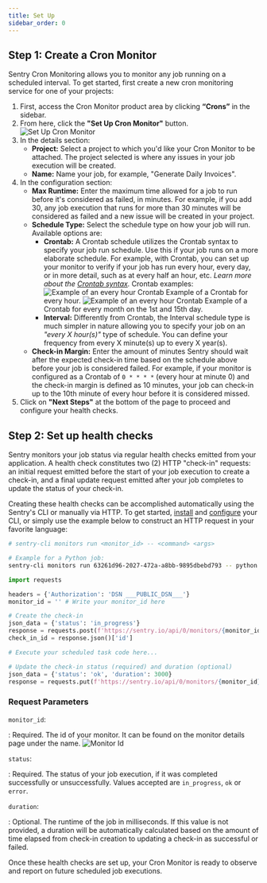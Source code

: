 ```yaml
---
title: Set Up
sidebar_order: 0
---
```


## Step 1: Create a Cron Monitor

Sentry Cron Monitoring allows you to monitor any job running on a scheduled interval. To get started, first create a new cron monitoring service for one of your projects:

1. First, access the Cron Monitor product area by clicking **“Crons”** in the sidebar.
2. From here, click the **"Set Up Cron Monitor"** button.
    ![Set Up Cron Monitor](cron-setup.png)
3. In the details section:
    - **Project:** Select a project to which you'd like your Cron Monitor to be attached. The project selected is where any issues in your job execution will be created.
    - **Name:** Name your job, for example, "Generate Daily Invoices".
4. In the configuration section:
    - **Max Runtime:** Enter the maximum time allowed for a job to run before it's considered as failed, in minutes. For example, if you add 30, any job execution that runs for more than 30 minutes will be considered as failed and a new issue will be created in your project.
    - **Schedule Type:** Select the schedule type on how your job will run. Available options are:
        - **Crontab:** A Crontab schedule utilizes the Crontab syntax to specify your job run schedule. Use this if your job runs on a more elaborate schedule. For example, with Crontab, you can set up your monitor to verify if your job has run every hour, every day, or in more detail, such as at every half an hour, etc. *Learn more about the [Crontab syntax](https://en.wikipedia.org/wiki/Cron).* Crontab examples:
            ![Example of an every hour Crontab](cron-setup-crontab-example-1.png)
            Example of a Crontab for every hour.
            ![Example of an every hour Crontab](cron-setup-crontab-example-2.png)
            Example of a Crontab for every month on the 1st and 15th day.
        - **Interval:** Differently from Crontab, the Interval schedule type is much simpler in nature allowing you to specify your job on an *"every X hour(s)"* type of schedule. You can define your frequency from every X minute(s) up to every X year(s).
    - **Check-in Margin:** Enter the amount of minutes Sentry should wait after the expected check-in time based on the schedule above before your job is considered failed.  For example, if your monitor is configured as a Crontab of `0 * * * *` (every hour at minute 0) and the check-in margin is defined as 10 minutes, your job can check-in up to the 10th minute of every hour before it is considered missed.
5. Click on **"Next Steps"** at the bottom of the page to proceed and configure your health checks.


## Step 2: Set up health checks

Sentry monitors your job status via regular health checks emitted from your application. A health check constitutes two (2) HTTP "check-in" requests: an initial request emitted before the start of your job execution to create a check-in, and a final update request emitted after your job completes to update the status of your check-in.

Creating these health checks can be accomplished automatically using the Sentry's CLI or manually via HTTP. To get started, [install](/product/cli/installation) and [configure](/product/cli/configuration) your CLI, or simply use the example below to construct an HTTP request in your favorite language:


```bash {tabTitle: CLI}
# sentry-cli monitors run <monitor_id> -- <command> <args>

# Example for a Python job:
sentry-cli monitors run 63261d96-2027-472a-a8bb-9895dbebd793 -- python path/to/file.py
```
```python
import requests

headers = {'Authorization': 'DSN ___PUBLIC_DSN___'}
monitor_id = '' # Write your monitor_id here

# Create the check-in
json_data = {'status': 'in_progress'}
response = requests.post(f'https://sentry.io/api/0/monitors/{monitor_id}/checkins/', headers=headers, json=json_data)
check_in_id = response.json()['id']

# Execute your scheduled task code here...

# Update the check-in status (required) and duration (optional)
json_data = {'status': 'ok', 'duration': 3000}
response = requests.put(f'https://sentry.io/api/0/monitors/{monitor_id}/checkins/{check_in_id}/', headers=headers, json=json_data)
```

### Request Parameters
`monitor_id`:

: Required. The id of your monitor. It can be found on the monitor details page under the name.
![Monitor Id](cron-id-example.png)

`status`:

: Required. The status of your job execution, if it was completed successfully or unsuccessfully. Values accepted are `in_progress`, `ok` or `error`.

`duration`:

: Optional. The runtime of the job in milliseconds. If this value is not provided, a duration will be automatically calculated based on the amount of time elapsed from check-in creation to updating a check-in as successful or failed.

Once these health checks are set up, your Cron Monitor is ready to observe and report on future scheduled job executions.
